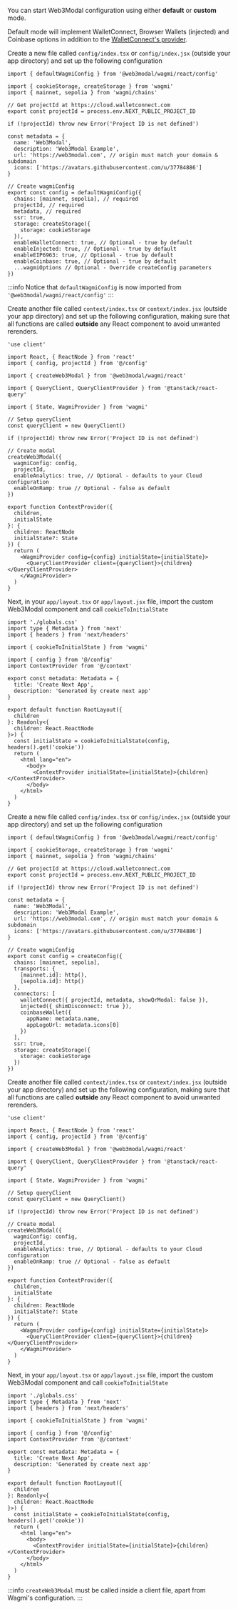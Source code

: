 
You can start Web3Modal configuration using either **default** or **custom** mode.

Default mode will implement WalletConnect, Browser Wallets (injected) and Coinbase options in addition to the [WalletConnect's provider](../../../../cloud/blockchain-api.md).

<Tabs>
<TabItem value="default" label="Default">

Create a new file called `config/index.tsx` or `config/index.jsx` (outside your app directory) and set up the following configuration

```tsx
import { defaultWagmiConfig } from '@web3modal/wagmi/react/config'

import { cookieStorage, createStorage } from 'wagmi'
import { mainnet, sepolia } from 'wagmi/chains'

// Get projectId at https://cloud.walletconnect.com
export const projectId = process.env.NEXT_PUBLIC_PROJECT_ID

if (!projectId) throw new Error('Project ID is not defined')

const metadata = {
  name: 'Web3Modal',
  description: 'Web3Modal Example',
  url: 'https://web3modal.com', // origin must match your domain & subdomain
  icons: ['https://avatars.githubusercontent.com/u/37784886']
}

// Create wagmiConfig
export const config = defaultWagmiConfig({
  chains: [mainnet, sepolia], // required
  projectId, // required
  metadata, // required
  ssr: true,
  storage: createStorage({
    storage: cookieStorage
  }),
  enableWalletConnect: true, // Optional - true by default
  enableInjected: true, // Optional - true by default
  enableEIP6963: true, // Optional - true by default
  enableCoinbase: true, // Optional - true by default
  ...wagmiOptions // Optional - Override createConfig parameters
})
```

:::info
Notice that `defaultWagmiConfig` is now imported from `'@web3modal/wagmi/react/config'`
:::

Create another file called `context/index.tsx` or `context/index.jsx` (outside your app directory) and set up the following configuration, making sure that all functions are called **outside** any React component to avoid unwanted rerenders.

```tsx
'use client'

import React, { ReactNode } from 'react'
import { config, projectId } from '@/config'

import { createWeb3Modal } from '@web3modal/wagmi/react'

import { QueryClient, QueryClientProvider } from '@tanstack/react-query'

import { State, WagmiProvider } from 'wagmi'

// Setup queryClient
const queryClient = new QueryClient()

if (!projectId) throw new Error('Project ID is not defined')

// Create modal
createWeb3Modal({
  wagmiConfig: config,
  projectId,
  enableAnalytics: true, // Optional - defaults to your Cloud configuration
  enableOnRamp: true // Optional - false as default
})

export function ContextProvider({
  children,
  initialState
}: {
  children: ReactNode
  initialState?: State
}) {
  return (
    <WagmiProvider config={config} initialState={initialState}>
      <QueryClientProvider client={queryClient}>{children}</QueryClientProvider>
    </WagmiProvider>
  )
}
```

Next, in your `app/layout.tsx` or `app/layout.jsx` file, import the custom Web3Modal component and call `cookieToInitialState`

```tsx
import './globals.css'
import type { Metadata } from 'next'
import { headers } from 'next/headers'

import { cookieToInitialState } from 'wagmi'

import { config } from '@/config'
import ContextProvider from '@/context'

export const metadata: Metadata = {
  title: 'Create Next App',
  description: 'Generated by create next app'
}

export default function RootLayout({
  children
}: Readonly<{
  children: React.ReactNode
}>) {
  const initialState = cookieToInitialState(config, headers().get('cookie'))
  return (
    <html lang="en">
      <body>
        <ContextProvider initialState={initialState}>{children}</ContextProvider>
      </body>
    </html>
  )
}
```

</TabItem>
<TabItem value="custom" label="Custom">

Create a new file called `config/index.tsx` or `config/index.jsx` (outside your app directory) and set up the following configuration

```tsx
import { defaultWagmiConfig } from '@web3modal/wagmi/react/config'

import { cookieStorage, createStorage } from 'wagmi'
import { mainnet, sepolia } from 'wagmi/chains'

// Get projectId at https://cloud.walletconnect.com
export const projectId = process.env.NEXT_PUBLIC_PROJECT_ID

if (!projectId) throw new Error('Project ID is not defined')

const metadata = {
  name: 'Web3Modal',
  description: 'Web3Modal Example',
  url: 'https://web3modal.com', // origin must match your domain & subdomain
  icons: ['https://avatars.githubusercontent.com/u/37784886']
}

// Create wagmiConfig
export const config = createConfig({
  chains: [mainnet, sepolia],
  transports: {
    [mainnet.id]: http(),
    [sepolia.id]: http()
  },
  connectors: [
    walletConnect({ projectId, metadata, showQrModal: false }),
    injected({ shimDisconnect: true }),
    coinbaseWallet({
      appName: metadata.name,
      appLogoUrl: metadata.icons[0]
    })
  ],
  ssr: true,
  storage: createStorage({
    storage: cookieStorage
  })
})
```

Create another file called `context/index.tsx` or `context/index.jsx` (outside your app directory) and set up the following configuration, making sure that all functions are called **outside** any React component to avoid unwanted rerenders.

```tsx
'use client'

import React, { ReactNode } from 'react'
import { config, projectId } from '@/config'

import { createWeb3Modal } from '@web3modal/wagmi/react'

import { QueryClient, QueryClientProvider } from '@tanstack/react-query'

import { State, WagmiProvider } from 'wagmi'

// Setup queryClient
const queryClient = new QueryClient()

if (!projectId) throw new Error('Project ID is not defined')

// Create modal
createWeb3Modal({
  wagmiConfig: config,
  projectId,
  enableAnalytics: true, // Optional - defaults to your Cloud configuration
  enableOnRamp: true // Optional - false as default
})

export function ContextProvider({
  children,
  initialState
}: {
  children: ReactNode
  initialState?: State
}) {
  return (
    <WagmiProvider config={config} initialState={initialState}>
      <QueryClientProvider client={queryClient}>{children}</QueryClientProvider>
    </WagmiProvider>
  )
}
```

Next, in your `app/layout.tsx` or `app/layout.jsx` file, import the custom Web3Modal component and call `cookieToInitialState`

```tsx
import './globals.css'
import type { Metadata } from 'next'
import { headers } from 'next/headers'

import { cookieToInitialState } from 'wagmi'

import { config } from '@/config'
import ContextProvider from '@/context'

export const metadata: Metadata = {
  title: 'Create Next App',
  description: 'Generated by create next app'
}

export default function RootLayout({
  children
}: Readonly<{
  children: React.ReactNode
}>) {
  const initialState = cookieToInitialState(config, headers().get('cookie'))
  return (
    <html lang="en">
      <body>
        <ContextProvider initialState={initialState}>{children}</ContextProvider>
      </body>
    </html>
  )
}
```

</TabItem>
</Tabs>

:::info
`createWeb3Modal` must be called inside a client file, apart from Wagmi's configuration.
:::
